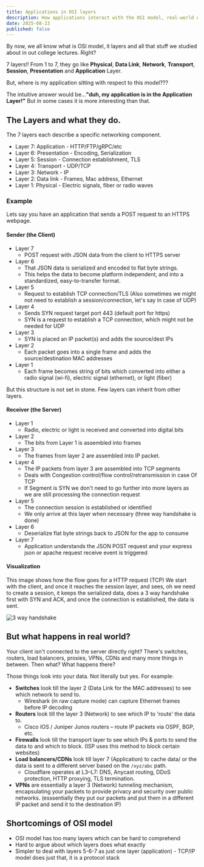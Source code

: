 ```yaml
---
title: Applications in OSI layers
description: How applications interact with the OSI model, real-world examples and the role of networking devices at each layer.
date: 2025-08-23
published: false
---
```


By now, we all know what is OSI model, it layers and all that stuff we studied about in out college lectures. Right?

7 layers!! From 1 to 7, they go like **Physical**, **Data Link**, **Network**, **Transport**, **Session**, **Presentation** and **Application** Layer.

But, where is my application sitting with respect to this model???

The intuitive answer would be...**"duh, my application is in the Application Layer!"** But in some cases it is more interesting than that.

## The Layers and what they do.

The 7 layers each describe a specific networking component.

- Layer 7: Application - HTTP/FTP/gRPC/etc
- Layer 6: Presentation - Encoding, Serialization
- Layer 5: Session - Connection establishment, TLS
- Layer 4: Transport - UDP/TCP
- Layer 3: Network - IP
- Layer 2: Data link - Frames, Mac address, Ethernet
- Layer 1: Physical - Electric signals, fiber or radio waves

### Example

Lets say you have an application that sends a POST request to an HTTPS webpage.

#### Sender (the Client)

- Layer 7
  - POST request with JSON data from the client to HTTPS server
- Layer 6
  - That JSON data is serialized and encoded to flat byte strings.
  - This helps the data to become platform independent, and into a standardized, easy-to-transfer format.
- Layer 5
  - Request to establish TCP connection/TLS (Also sometimes we might not need to establish a session/connection, let's say in case of UDP)
- Layer 4
  - Sends SYN request target port 443 (default port for https)
  - SYN is a request to establish a TCP connection, which might not be needed for UDP
- Layer 3
  - SYN is placed an IP packet(s) and adds the source/dest IPs
- Layer 2
  - Each packet goes into a single frame and adds the source/destination MAC addresses
- Layer 1
  - Each frame becomes string of bits which converted into either a radio signal (wi-fi), electric signal (ethernet), or light (fiber)

But this structure is not set in stone. Few layers can inherit from other layers.

#### Receiver (the Server)

- Layer 1
  - Radio, electric or light is received and converted into digital bits
- Layer 2
  - The bits from Layer 1 is assembled into frames
- Layer 3
  - The frames from layer 2 are assembled into IP packet.
- Layer 4
  - The IP packets from layer 3 are assembled into TCP segments
  - Deals with Congestion control/flow control/retransmission in case Of TCP
  - If Segment is SYN we don't need to go further into more layers as we are still processing the connection request
- Layer 5
  - The connection session is established or identified
  - We only arrive at this layer when necessary (three way handshake is done)
- Layer 6
  - Deserialize flat byte strings back to JSON for the app to consume
- Layer 7
  - Application understands the JSON POST request and your express json or apache request receive event is triggered

#### Visualization

This image shows how the flow goes for a HTTP request (TCP)
We start with the client, and once it reaches the session layer, and sees, oh we need to create a session, it keeps the serialized data, does a 3 way handshake first with SYN and ACK, and once the connection is established, the data is sent.

<Image
  className="mx-auto rounded-lg"
  alt="3 way handshake"
  src="/images/blog/osi-model/3-way-handshake.png"
  width={600}
  height={100}
/>

## But what happens in real world?

Your client isn't connected to the server directly right? There's switches, routers, load balancers, proxies, VPNs, CDNs and many more things in between. Then what? What happens there?

Those things look into your data. Not literally but yes. For example:

- **Switches** look till the layer 2 (Data Link for the MAC addresses) to see which network to send to.
  - Wireshark (in raw capture mode) can capture Ethernet frames before IP decoding
- **Routers** look till the layer 3 (Network) to see which IP to 'route' the data to.
  - Cisco IOS / Juniper Junos routers – route IP packets via OSPF, BGP, etc.
- **Firewalls** look till the transport layer to see which IPs & ports to send the data to and which to block. (ISP uses this method to block certain websites)
- **Load balancers/CDNs** look till layer 7 (Application) to cache data/ or the data is sent to a different server based on the `/xyz/abc` path.
  - Cloudflare operates at L3–L7: DNS, Anycast routing, DDoS protection, HTTP proxying, TLS termination.
- **VPNs** are essentially a layer 3 (Network) tunneling mechanism, encapsulating your packets to provide privacy and security over public networks. (esssentially they put our packets and put them in a different IP packet and send it to the destination IP)

## Shortcomings of OSI model

- OSI model has too many layers which can be hard to comprehend
- Hard to argue about which layers does what exactly
- Simpler to deal with layers 5-6-7 as just one layer (application) - TCP/IP model does just that, it is a protocol stack